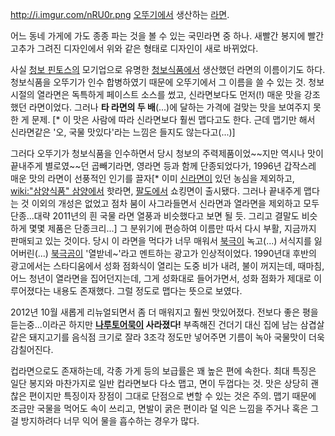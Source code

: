 http://i.imgur.com/nRU0r.png
[[오뚜기]]에서 생산하는 [[라면]]. 

어느 동네 가게에 가도 종종 파는 것을 볼 수 있는 국민라면 중 하나. 새빨간 봉지에 빨간 고추가 그려진 디자인에서 위와 같은 형태로 디자인이 새로 바뀌었다.

사실 [[청보 핀토스]]의 모기업으로 유명한 [[청보식품]]에서 생산했던 라면의 이름이기도 하다. 청보식품을 오뚜기가 인수 합병하였기 때문에 오뚜기에서 그 이름을 쓸 수 있는 것. 청보 시절의 열라면은 독특하게 페이스트 소스를 썼고, 신라면보다도 먼저(!) 매운 맛을 강조했던 라면이었다. 그러나 '''타 라면의 두 배'''(...)에 달하는 가격에 걸맞는 맛을 보여주지 못한 게 문제. [* 이 맛은 사람에 따라 신라면보다 훨씬 맵다고도 한다. 근데 맵기만 해서 신라면같은 '오, 국물 맛있다'라는 느낌은 들지도 않는다고(...)]

그러다 오뚜기가 청보식품을 인수하면서 당시 청보의 주력제품이었~~지만 역시나 맛이 끝내주게 별로였~~던 곱빼기라면, 영라면 등과 함께 단종되었다가, 1996년 갑작스레 매운 맛의 라면이 선풍적인 인기를 끌자[* 이미 [[신라면]]이 있던 농심을 제외하고, [[wiki:"삼양식품" 삼양]]에서 핫라면, [[팔도]]에서 쇼킹면이 출시됐다. 그러나 끝내주게 맵다는 것 이외의 개성은 없었고 점차 붐이 사그라들면서 신라면과 열라면을 제외하고 모두 단종...대략 2011년의 흰 국물 라면 열풍과 비슷했다고 보면 될 듯. 그리고 결말도 비슷하게 몇몇 제품은 단종크리...] 그 분위기에 편승하여 이름만 따서 다시 부활, 지금까지 판매되고 있는 것이다. 당시 이 라면을 먹다가 너무 매워서 [[북극]]이 녹고(...) 서식지를 잃어버린(...) [[북극곰]]이 '열받네~'라고 멘트하는 광고가 인상적이었다. 1990년대 후반의 광고에서는 스타디움에서 성화 점화식이 열리는 도중 비가 내려, 불이 꺼지는데, 때마침, 어느 청년이 열라면을 집어던지는데, 그게 성화대로 들어가면서, 성화 점화가 제대로 이루어졌다는 내용도 존재했다. 그럴 정도로 맵다는 뜻으로 보였다.

2012년 10월 새롭게 리뉴얼되면서 좀 더 매워지고 훨씬 맛있어졌다. 전보다 좋은 평을 듣는중...이라곤 하지만 '''[[나루토마키|나루토어묵]]이 사라졌다!''' 부족해진 건더기 대신 집에 남는 삼겹살 같은 돼지고기를 음식점 크기로 잘라 3조각 정도만 넣어주면 기름이 녹아 국물맛이 더욱 감칠어진다.

컵라면으로도 존재하는데, 각종 가게 등의 보급률은 꽤 높은 편에 속한다. 최대 특징은 일단 봉지와 마찬가지로 일반 컵라면보다 다소 맵고, 면이 두껍다는 것. 맛은 상당히 괜찮은 편이지만 특징이자 장점이 그대로 단점으로 변할 수 있는 것은 주의. 맵기 때문에 조금만 국물을 먹어도 속이 쓰리고, 면발이 굵은 편이라 덜 익은 느낌을 주거나 혹은 그걸 방지하려다 너무 익어 물을 흡수하는 경우가 많다. 
